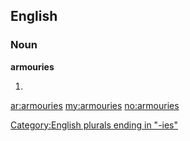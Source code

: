 ==English==

===Noun===
'''armouries'''

# {{British}} {{plural of|[[armoury]]}}

[[Category:English plurals ending in "-ies"]]

[[ar:armouries]]
[[my:armouries]]
[[no:armouries]]